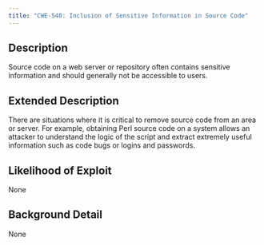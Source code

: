 ```yaml
---
title: "CWE-540: Inclusion of Sensitive Information in Source Code"
---
```


## Description
Source code on a web server or repository often contains sensitive information and should generally not be accessible to users.

## Extended Description
There are situations where it is critical to remove source code from an area or server. For example, obtaining Perl source code on a system allows an attacker to understand the logic of the script and extract extremely useful information such as code bugs or logins and passwords.

## Likelihood of Exploit
None

## Background Detail
None
        